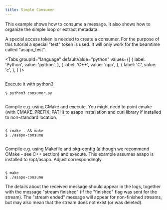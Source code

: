 ```yaml
---
title: Simple Consumer
---
```




This example shows how to consume a message. It also shows how to organize the simple loop or extract metadata.

A special access token is needed to create a consumer. For the purpose of this tutorial a special "test" token is used. It will only work for the beamtime called "asapo_test".

<Tabs
  groupId="language"
  defaultValue="python"
  values={[
    { label: 'Python', value: 'python', },
    { label: 'C++', value: 'cpp', },
    { label: 'C', value: 'c', },
  ]
}>
<TabItem value="python">

```python content="./versioned_examples/version-21.09.0/python/consume.py"
```

Execute it with python3

```
$ python3 consumer.py
```

</TabItem>

<TabItem value="cpp">

```cpp content="./versioned_examples/version-21.09.0/cpp/consume.cpp"
```

Compile e.g. using CMake and execute. You might need to point cmake (with CMAKE_PREFIX_PATH) to asapo installation and curl library if installed to non-standard location.

```shell content="./versioned_examples/version-21.09.0/cpp/CMakeLists.txt" snippetTag="#consumer"
```

```
$ cmake . && make
$ ./asapo-consume
```

</TabItem>

<TabItem value="c">

```c content="./versioned_examples/version-21.09.0/c/consume.c"
```

Compile e.g. using Makefile and pkg-config (although we recommend CMake -  see C++ section) and execute. This example assumes asapo is installed to /opt/asapo. Adjust correspondingly.

```makefile content="./versioned_examples/version-21.09.0/c/Makefile" snippetTag="#consumer"
```

```
$ make
$ ./asapo-consume
```


</TabItem>

</Tabs>

The details about the received message should appear in the logs, together with the message "stream finished" (if the "finished" flag was sent for the stream). The "stream ended" message will appear for non-finished streams, but may also mean that the stream does not exist (or was deleted).

